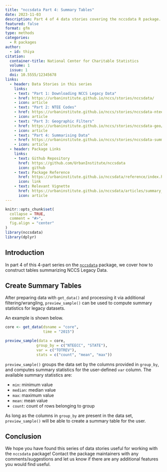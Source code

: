 ```yaml
---
title: "nccsdata Part 4: Summary Tables"
date: 2023-11-03
description: Part 4 of 4 data stories covering the nccsdata R package. This story focuses on summarising NCCS legacy data.
featured: false
format: gfm
type: methods
categories:
  - R packages
author:
  - id: thiya
citation: 
  container-title: National Center for Charitable Statistics
  volume: 1
  issue: 1
  doi: 10.5555/12345678
links:
  - header: Data Stories in this series
    links:
    - text: "Part 1: Downloading NCCS Legacy Data"
    - href: https://urbaninstitute.github.io/nccs/stories/nccsdata/
    - icon: article
    - text: "Part 2: NTEE Codes"
    - href: https://urbaninstitute.github.io/nccs/stories/nccsdata-ntee/
    - icon: article
    - text: "Part 3: Geographic Filters"
    - href: https://urbaninstitute.github.io/nccs/stories/nccsdata-geo/
    - icon: article
    - text: "Part 4: Summarising Data"
    - href: https://urbaninstitute.github.io/nccs/stories/nccsdata-summary/
    - icon: article
  - header: Package Links
    links:
    - text: Github Repository
      href: https://github.com/UrbanInstitute/nccsdata
      icon: github
    - text: Package Reference
      href: https://urbaninstitute.github.io/nccsdata/reference/index.html
      icon: link
    - text: Relevant Vignette
      href: https://urbaninstitute.github.io/nccsdata/articles/summary_stats.html
      icon: article
---
```


```r
knitr::opts_chunk$set(
  collapse = TRUE,
  comment = "#>",
  fig.align = "center"
)
library(nccsdata)
library(dplyr)
```

## Introduction

In part 4 of this 4-part series on the [`nccsdata`](https://urbaninstitute.github.io/nccsdata/) package, we cover how to construct tables summarizing NCCS Legacy Data.

## Create Summary Tables

After preparing data with `get_data()` and processing it via additional filtering/wrangling, `preview_sample()` can be used to compute summary statistics for legacy datasets.

An example is shown below.

```r
core <- get_data(dsname = "core",
                 time = "2015")
```

```r
preview_sample(data = core,
              group_by = c("NTEECC", "STATE"),
              var = c("TOTREV"),
              stats = c("count", "mean", "max"))
```



`preview_sample()` groups the data set by the columns provided in `group_by`, and computes summary statistics for the user-defined `var` column. The available
summary statistics are:

 * `min`: minimum value
 * `median`: median value
 * `max`: maximum value
 * `mean`: mean value
 * `count`: count of rows belonging to group

As long as the columns in `group_by` are present in the data set, `preview_sample()` will be able to create a summary table for the user.

## Conclusion

We hope you have found this series of data stories useful for working with the `nccsdata` package! Contact the package maintainers with any comments/suggestions and let us know if there are any additional features you would find useful.
